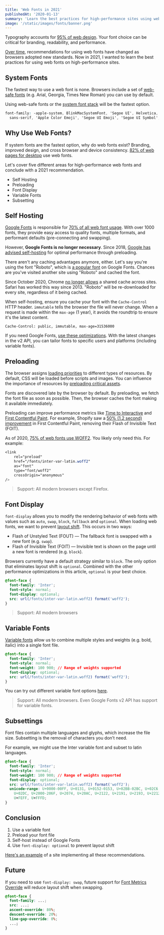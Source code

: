 ```yaml
---
title: 'Web Fonts in 2021'
publishedAt: '2020-01-13'
summary: 'Learn the best practices for high-performance sites using web fonts, updated for 2021.'
image: '/static/images/fonts/banner.png'
---
```


Typography accounts for [95% of web design](https://ia.net/topics/the-web-is-all-about-typography-period/). Your font choice can be critical for branding, readability, and performance.

[Over time](https://thehistoryoftheweb.com/web-fonts/), recommendations for using web fonts have changed as browsers adopted new standards. Now in 2021, I wanted to learn the best practices for using web fonts on high-performance sites.

## System Fonts

The fastest way to use a web font is none. Browsers include a set of [web-safe fonts](https://developer.mozilla.org/en-US/docs/Learn/CSS/Styling_text/Fundamentals#Web_safe_fonts) (e.g. Arial, Georgia, Times New Roman) you can use by default.

Using web-safe fonts or the [system font stack](https://systemfontstack.com/) will be the fastest option.

```css
font-family: -apple-system, BlinkMacSystemFont, 'Segoe UI', Helvetica, Arial,
  sans-serif, 'Apple Color Emoji', 'Segoe UI Emoji', 'Segoe UI Symbol';
```

## Why Use Web Fonts?

If system fonts are the fastest option, why do web fonts exist? Branding, improved design, and cross browser and device consistency. [82% of web pages for desktop](https://almanac.httparchive.org/en/2020/fonts) use web fonts.

Let's cover five different areas for high-performance web fonts and conclude with a 2021 recommendation.

- Self Hosting
- Preloading
- Font Display
- Variable Fonts
- Subsetting

## Self Hosting

[Google Fonts](https://fonts.google.com/) is responsible for [70% of all web font usage](https://almanac.httparchive.org/en/2020/fonts#serving-with-a-service). With over 1000 fonts, they provide easy access to quality fonts, multiple formats, and performant defaults (pre-connecting and swapping).

However, **Google Fonts is no longer necessary**. Since 2018, [Google has advised self-hosting](https://developers.google.com/web/updates/2018/08/web-performance-made-easy) for optimal performance through preloading.

There aren't any caching advantages anymore, either. Let's say you're using the font "Roboto", which is [a popular font](https://fonts.google.com/?sort=popularity) on Google Fonts. Chances are you've visited another site using "Roboto" and cached the font.

Since October 2020, Chrome [no longer allows](https://developers.google.com/web/updates/2020/10/http-cache-partitioning) a shared cache across sites. Safari has worked this way since 2013. "Roboto" will be re-downloaded for every site, regardless of it being cached.

When self-hosting, ensure you cache your font with the `Cache-Control` HTTP header. `immutable` tells the browser the file will never change. When a request is made within the `max-age` (1 year), it avoids the roundtrip to ensure it's the latest content.

```
Cache-Control: public, immutable, max-age=31536000
```

If you need Google Fonts, [use these optimizations](https://csswizardry.com/2020/05/the-fastest-google-fonts/). With the latest changes in the v2 API, you can tailor fonts to specific users and platforms (including variable fonts).

## Preloading

The browser assigns [loading priorities](https://web.dev/prioritize-resources/) to different types of resources. By default, CSS will be loaded before scripts and images. You can influence the importance of resources by [preloading critical assets](https://web.dev/preload-critical-assets/).

Fonts are discovered late by the browser by default. By preloading, we fetch the font file as soon as possible. Then, the browser caches the font making it available immediately.

Preloading can improve performance metrics like [Time to Interactive](https://web.dev/interactive) and [First Contentful Paint](https://web.dev/first-contentful-paint). For example, Shopify saw a [50% (1.2 second) improvement](https://twitter.com/ShopifyEng/status/844245243948163072) in First Contentful Paint, removing their Flash of Invisible Text (FOIT).

As of 2020, [75% of web fonts use WOFF2](https://almanac.httparchive.org/en/2019/fonts). You likely only need this. For example:

```css
<link
	rel="preload"
	href="/fonts/inter-var-latin.woff2"
	as="font"
	type="font/woff2"
	crossOrigin="anonymous"
/>
```

> Support: All modern browsers except Firefox.

## Font Display

`font-display` allows you to modify the rendering behavior of web fonts with values such as `auto`, `swap`, `block`, `fallback` and `optional`. When loading web fonts, we want to prevent [layout shift](https://web.dev/cls/). This occurs in two ways:

- Flash of Unstyled Text (FOUT) — The fallback font is swapped with a new font (e.g. `swap`).
- Flash of Invisible Text (FOIT) — Invisible text is shown on the page until a new font is rendered (e.g. `block`).

Browsers currently have a default strategy similar to `block`. The only option that eliminates layout shift is `optional`. Combined with the other performance optimizations in this article, `optional` is your best choice.

```css
@font-face {
  font-family: 'Inter';
  font-style: normal;
  font-display: optional;
  src: url(/fonts/inter-var-latin.woff2) format('woff2');
}
```

> Support: All modern browsers

## Variable Fonts

[Variable fonts](https://web.dev/variable-fonts/) allow us to combine multiple styles and weights (e.g. bold, italic) into a single font file.

```css
@font-face {
  font-family: 'Inter';
  font-style: normal;
  font-weight: 100 900; // Range of weights supported
  font-display: optional;
  src: url(/fonts/inter-var-latin.woff2) format('woff2');
}
```

You can try out different variable font options [here](https://developer.mozilla.org/en-US/docs/Web/CSS/CSS_Fonts/Variable_Fonts_Guide).

> Support: All modern browsers. Even Google Fonts v2 API has support for variable fonts.

## Subsettings

Font files contain multiple languages and glyphs, which increase the file size. Subsetting is the removal of characters you don’t need.

For example, we might use the Inter variable font and subset to latin languages.

```css
@font-face {
  font-family: 'Inter';
  font-style: normal;
  font-weight: 100 900; // Range of weights supported
  font-display: optional;
  src: url(/fonts/inter-var-latin.woff2) format('woff2');
  unicode-range: U+0000-00FF, U+0131, U+0152-0153, U+02BB-02BC, U+02C6, U+02DA,
    U+02DC, U+2000-206F, U+2074, U+20AC, U+2122, U+2191, U+2193, U+2212, U+2215,
    U+FEFF, U+FFFD;
}
```

## Conclusion

1. Use a variable font
2. Preload your font file
3. Self-host instead of Google Fonts
4. Use `font-display: optional` to prevent layout shift

[Here's an example](https://github.com/leerob/leerob.io) of a site implementing all these recommendations.

## Future

If you need to use `font-display: swap`, future support for [Font Metrics Override](https://www.youtube.com/watch?t=176&v=Z6wjUOSh9Tk&feature=youtu.be) will reduce layout shift when swapping.

```css
@font-face {
  font-family: ...;
  src: ...;
  ascent-override: 80%;
  descent-override: 20%;
  line-gap-override: 0%;
  ...;
}
```

